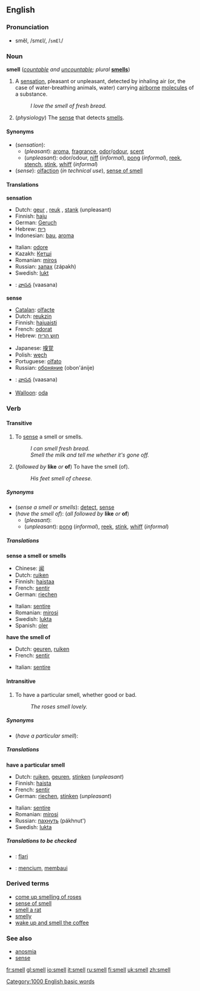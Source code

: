 ==English==

===Pronunciation===
*smĕl, /smɛl/, /<tt>smEl</tt>/

===Noun===
'''smell''' (''[[countable]] and [[uncountable]]; plural'' '''[[smells]]''')

#A [[sensation]], pleasant or unpleasant, detected by inhaling air (or, the case of water-breathing animals, water) carrying [[airborne]] [[molecule]]s of a substance.
#:''I love the smell of fresh bread.''
#(''physiology'') The [[sense]] that detects [[smell]]s.

====Synonyms====
*(''sensation''):
**(''pleasant''): [[aroma]], [[fragrance]], [[odor]]/[[odour]], [[scent]]
**(''unpleasant''): odor/odour, [[niff]] (''informal''), [[pong]] (''informal''), [[reek]], [[stench]], [[stink]], [[whiff]] (''informal'')
*(''sense''): [[olfaction]] (''in technical use''), [[sense of smell]]

====Translations====

'''sensation'''
{{top}}
*Dutch: [[geur]] {{m}}, [[reuk]] {{m}}, [[stank]] {{m}} (unpleasant)
*Finnish: [[haju]]
*German: [[Geruch]] {{m}}
*Hebrew: [[ריח]] {{m}}
*Indonesian: [[bau]], [[aroma]]
{{mid}}
*Italian: [[odore#Italian|odore]]
*Kazakh: [[Кетшi]]
*Romanian: [[miros]] {{n}}
*Russian: [[запах]] (zápakh) {{m}}
*Swedish: [[lukt]] {{c}}
*{{te}}: [[వాసన]] (vaasana)
{{bottom}}

'''sense'''
{{top}}
*[[Catalan]]: [[olfacte]]
*Dutch: [[reukzin]] {{m}}
*Finnish: [[hajuaisti]]
*French: [[odorat]] {{m}}
*Hebrew: [[חוש הריח]]
{{mid}}
*Japanese: [[嗅覚]]
*Polish: [[węch]]
*Portuguese: [[olfato]]
*Russian: [[обоняние]] (obon'ánije) {{n}}
*{{te}}: [[వాసన]] (vaasana)
*[[Walloon]]: [[oda#Walloon|oda]]
{{bottom}}

===Verb===
====Transitive====
{{irregverb|'''to smell'''|'''[[smells]]'''|'''[[smelled]] '''or''' [[smelt]]'''|'''[[smelled]] '''or''' [[smelt]]'''|'''[[smelling]]'''}}

#To [[sense]] a smell or smells.
#:''I can smell fresh bread.''
#:''Smell the milk and tell me whether it's gone off.''
#(''followed by'' '''like''' ''or'' '''of''') To have the smell (of).
#:''His feet smell of cheese.''

=====Synonyms=====
*(''sense a smell or smells''): [[detect]], [[sense]]
*(''have the smell of''): (''all followed by'' '''like''' ''or'' '''of''')
**(''pleasant''):
**(''unpleasant''): [[pong]] (''informal''), [[reek]], [[stink]], [[whiff]] (''informal'')

=====Translations=====
'''sense a smell or smells'''
{{top}}
*Chinese: [[闻]]
*Dutch: [[ruiken]]
*Finnish: [[haistaa]]
*French: [[sentir]]
*German: [[riechen]]
{{mid}}
*Italian: [[sentire]]
*Romanian: [[mirosi]]
*Swedish: [[lukta]]
*Spanish: [[oler]]
{{bottom}}

'''have the smell of'''
{{top}}
*Dutch: [[geuren]], [[ruiken]]
*French: [[sentir]]
{{mid}}
*Italian: [[sentire]]
{{bottom}}

====Intransitive====
#To have a particular smell, whether good or bad.
#:''The roses smell lovely.''

=====Synonyms=====
*(''have a particular smell''):

=====Translations=====

'''have a particular smell'''
{{top}}
*Dutch: [[ruiken]], [[geuren]], [[stinken]] (''unpleasant'')
*Finnish: [[haista]]
*French: [[sentir]]
*German: [[riechen]], [[stinken]] (''unpleasant'')
{{mid}}
*Italian: [[sentire]]
*Romanian: [[mirosi]]
*Russian: [[пахнуть]] (pákhnut')
*Swedish: [[lukta]]
{{bottom}}

=====Translations to be checked=====
<!--Remove this section once all of the translations below have been moved into the tables above.-->
{{checktrans}}

*{{ttbc|Esperanto}}: [[flari]]
*{{ttbc|Indonesian}}: [[cium|mencium]], [[bau|membaui]]

===Derived terms===
*[[come up smelling of roses]]
*[[sense of smell]]
*[[smell a rat]]
*[[smelly]]
*[[wake up and smell the coffee]]

===See also===
*[[anosmia]]
*[[sense]]

[[Category:1000 English basic words]]

[[fr:smell]]
[[gl:smell]]
[[io:smell]]
[[it:smell]]
[[ru:smell]]
[[fi:smell]]
[[uk:smell]]
[[zh:smell]]